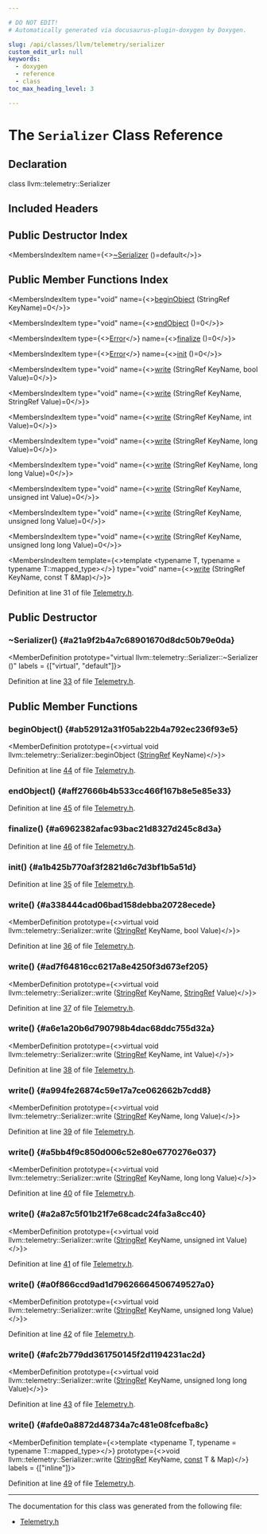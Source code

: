 ```yaml
---

# DO NOT EDIT!
# Automatically generated via docusaurus-plugin-doxygen by Doxygen.

slug: /api/classes/llvm/telemetry/serializer
custom_edit_url: null
keywords:
  - doxygen
  - reference
  - class
toc_max_heading_level: 3

---
```





# The `Serializer` Class Reference

<DoxygenPage pluginConfig={pluginConfig}>



## Declaration

<CodeBlock>class llvm::telemetry::Serializer</CodeBlock>

## Included Headers

<IncludesList>
<IncludesListItem
  filePath="llvm/Telemetry/Telemetry.h"
  permalink="/docs/api/files/include/include/llvm/include/llvm/telemetry/telemetry-h"
  isLocal="true" />
</IncludesList>

## Public Destructor Index

<MembersIndex>

<MembersIndexItem
  name={<><a href="#a21a9f2b4a7c68901670d8dc50b79e0da">~Serializer</a> ()=default</>}>
</MembersIndexItem>

</MembersIndex>

## Public Member Functions Index

<MembersIndex>

<MembersIndexItem
  type="void"
  name={<><a href="#ab52912a31f05ab22b4a792ec236f93e5">beginObject</a> (StringRef KeyName)=0</>}>
</MembersIndexItem>

<MembersIndexItem
  type="void"
  name={<><a href="#aff27666b4b533cc466f167b8e5e85e33">endObject</a> ()=0</>}>
</MembersIndexItem>

<MembersIndexItem
  type={<><a href="/docs/api/classes/llvm/error">Error</a></>}
  name={<><a href="#a6962382afac93bac21d8327d245c8d3a">finalize</a> ()=0</>}>
</MembersIndexItem>

<MembersIndexItem
  type={<><a href="/docs/api/classes/llvm/error">Error</a></>}
  name={<><a href="#a1b425b770af3f2821d6c7d3bf1b5a51d">init</a> ()=0</>}>
</MembersIndexItem>

<MembersIndexItem
  type="void"
  name={<><a href="#a338444cad06bad158debba20728ecede">write</a> (StringRef KeyName, bool Value)=0</>}>
</MembersIndexItem>

<MembersIndexItem
  type="void"
  name={<><a href="#ad7f64816cc6217a8e4250f3d673ef205">write</a> (StringRef KeyName, StringRef Value)=0</>}>
</MembersIndexItem>

<MembersIndexItem
  type="void"
  name={<><a href="#a6e1a20b6d790798b4dac68ddc755d32a">write</a> (StringRef KeyName, int Value)=0</>}>
</MembersIndexItem>

<MembersIndexItem
  type="void"
  name={<><a href="#a994fe26874c59e17a7ce062662b7cdd8">write</a> (StringRef KeyName, long Value)=0</>}>
</MembersIndexItem>

<MembersIndexItem
  type="void"
  name={<><a href="#a5bb4f9c850d006c52e80e6770276e037">write</a> (StringRef KeyName, long long Value)=0</>}>
</MembersIndexItem>

<MembersIndexItem
  type="void"
  name={<><a href="#a2a87c5f01b21f7e68cadc24fa3a8cc40">write</a> (StringRef KeyName, unsigned int Value)=0</>}>
</MembersIndexItem>

<MembersIndexItem
  type="void"
  name={<><a href="#a0f866ccd9ad1d79626664506749527a0">write</a> (StringRef KeyName, unsigned long Value)=0</>}>
</MembersIndexItem>

<MembersIndexItem
  type="void"
  name={<><a href="#afc2b779dd361750145f2d1194231ac2d">write</a> (StringRef KeyName, unsigned long long Value)=0</>}>
</MembersIndexItem>

<MembersIndexItem
  template={<>template &lt;typename T, typename = typename T::mapped&#95;type&gt;</>}
  type="void"
  name={<><a href="#afde0a8872d48734a7c481e08fcefba8c">write</a> (StringRef KeyName, const T &amp;Map)</>}>
</MembersIndexItem>

</MembersIndex>


Definition at line 31 of file <a href="/docs/api/files/include/include/llvm/include/llvm/telemetry/telemetry-h">Telemetry.h</a>.

<SectionDefinition>

## Public Destructor

### ~Serializer() {#a21a9f2b4a7c68901670d8dc50b79e0da}

<MemberDefinition
  prototype="virtual llvm::telemetry::Serializer::~Serializer ()"
  labels = {["virtual", "default"]}>

Definition at line <a href="/docs/api/files/include/include/llvm/include/llvm/telemetry/telemetry-h/#l00033">33</a> of file <a href="/docs/api/files/include/include/llvm/include/llvm/telemetry/telemetry-h">Telemetry.h</a>.
</MemberDefinition>

</SectionDefinition>

<SectionDefinition>

## Public Member Functions

### beginObject() {#ab52912a31f05ab22b4a792ec236f93e5}

<MemberDefinition
  prototype={<>virtual void llvm::telemetry::Serializer::beginObject (<a href="/docs/api/classes/llvm/stringref">StringRef</a> KeyName)</>}>

Definition at line <a href="/docs/api/files/include/include/llvm/include/llvm/telemetry/telemetry-h/#l00044">44</a> of file <a href="/docs/api/files/include/include/llvm/include/llvm/telemetry/telemetry-h">Telemetry.h</a>.
</MemberDefinition>

### endObject() {#aff27666b4b533cc466f167b8e5e85e33}

<MemberDefinition
  prototype="virtual void llvm::telemetry::Serializer::endObject ()">

Definition at line <a href="/docs/api/files/include/include/llvm/include/llvm/telemetry/telemetry-h/#l00045">45</a> of file <a href="/docs/api/files/include/include/llvm/include/llvm/telemetry/telemetry-h">Telemetry.h</a>.
</MemberDefinition>

### finalize() {#a6962382afac93bac21d8327d245c8d3a}

<MemberDefinition
  prototype="virtual Error llvm::telemetry::Serializer::finalize ()">

Definition at line <a href="/docs/api/files/include/include/llvm/include/llvm/telemetry/telemetry-h/#l00046">46</a> of file <a href="/docs/api/files/include/include/llvm/include/llvm/telemetry/telemetry-h">Telemetry.h</a>.
</MemberDefinition>

### init() {#a1b425b770af3f2821d6c7d3bf1b5a51d}

<MemberDefinition
  prototype="virtual Error llvm::telemetry::Serializer::init ()">

Definition at line <a href="/docs/api/files/include/include/llvm/include/llvm/telemetry/telemetry-h/#l00035">35</a> of file <a href="/docs/api/files/include/include/llvm/include/llvm/telemetry/telemetry-h">Telemetry.h</a>.
</MemberDefinition>

### write() {#a338444cad06bad158debba20728ecede}

<MemberDefinition
  prototype={<>virtual void llvm::telemetry::Serializer::write (<a href="/docs/api/classes/llvm/stringref">StringRef</a> KeyName, bool Value)</>}>

Definition at line <a href="/docs/api/files/include/include/llvm/include/llvm/telemetry/telemetry-h/#l00036">36</a> of file <a href="/docs/api/files/include/include/llvm/include/llvm/telemetry/telemetry-h">Telemetry.h</a>.
</MemberDefinition>

### write() {#ad7f64816cc6217a8e4250f3d673ef205}

<MemberDefinition
  prototype={<>virtual void llvm::telemetry::Serializer::write (<a href="/docs/api/classes/llvm/stringref">StringRef</a> KeyName, <a href="/docs/api/classes/llvm/stringref">StringRef</a> Value)</>}>

Definition at line <a href="/docs/api/files/include/include/llvm/include/llvm/telemetry/telemetry-h/#l00037">37</a> of file <a href="/docs/api/files/include/include/llvm/include/llvm/telemetry/telemetry-h">Telemetry.h</a>.
</MemberDefinition>

### write() {#a6e1a20b6d790798b4dac68ddc755d32a}

<MemberDefinition
  prototype={<>virtual void llvm::telemetry::Serializer::write (<a href="/docs/api/classes/llvm/stringref">StringRef</a> KeyName, int Value)</>}>

Definition at line <a href="/docs/api/files/include/include/llvm/include/llvm/telemetry/telemetry-h/#l00038">38</a> of file <a href="/docs/api/files/include/include/llvm/include/llvm/telemetry/telemetry-h">Telemetry.h</a>.
</MemberDefinition>

### write() {#a994fe26874c59e17a7ce062662b7cdd8}

<MemberDefinition
  prototype={<>virtual void llvm::telemetry::Serializer::write (<a href="/docs/api/classes/llvm/stringref">StringRef</a> KeyName, long Value)</>}>

Definition at line <a href="/docs/api/files/include/include/llvm/include/llvm/telemetry/telemetry-h/#l00039">39</a> of file <a href="/docs/api/files/include/include/llvm/include/llvm/telemetry/telemetry-h">Telemetry.h</a>.
</MemberDefinition>

### write() {#a5bb4f9c850d006c52e80e6770276e037}

<MemberDefinition
  prototype={<>virtual void llvm::telemetry::Serializer::write (<a href="/docs/api/classes/llvm/stringref">StringRef</a> KeyName, long long Value)</>}>

Definition at line <a href="/docs/api/files/include/include/llvm/include/llvm/telemetry/telemetry-h/#l00040">40</a> of file <a href="/docs/api/files/include/include/llvm/include/llvm/telemetry/telemetry-h">Telemetry.h</a>.
</MemberDefinition>

### write() {#a2a87c5f01b21f7e68cadc24fa3a8cc40}

<MemberDefinition
  prototype={<>virtual void llvm::telemetry::Serializer::write (<a href="/docs/api/classes/llvm/stringref">StringRef</a> KeyName, unsigned int Value)</>}>

Definition at line <a href="/docs/api/files/include/include/llvm/include/llvm/telemetry/telemetry-h/#l00041">41</a> of file <a href="/docs/api/files/include/include/llvm/include/llvm/telemetry/telemetry-h">Telemetry.h</a>.
</MemberDefinition>

### write() {#a0f866ccd9ad1d79626664506749527a0}

<MemberDefinition
  prototype={<>virtual void llvm::telemetry::Serializer::write (<a href="/docs/api/classes/llvm/stringref">StringRef</a> KeyName, unsigned long Value)</>}>

Definition at line <a href="/docs/api/files/include/include/llvm/include/llvm/telemetry/telemetry-h/#l00042">42</a> of file <a href="/docs/api/files/include/include/llvm/include/llvm/telemetry/telemetry-h">Telemetry.h</a>.
</MemberDefinition>

### write() {#afc2b779dd361750145f2d1194231ac2d}

<MemberDefinition
  prototype={<>virtual void llvm::telemetry::Serializer::write (<a href="/docs/api/classes/llvm/stringref">StringRef</a> KeyName, unsigned long long Value)</>}>

Definition at line <a href="/docs/api/files/include/include/llvm/include/llvm/telemetry/telemetry-h/#l00043">43</a> of file <a href="/docs/api/files/include/include/llvm/include/llvm/telemetry/telemetry-h">Telemetry.h</a>.
</MemberDefinition>

### write() {#afde0a8872d48734a7c481e08fcefba8c}

<MemberDefinition
  template={<>template &lt;typename T, typename = typename T::mapped&#95;type&gt;</>}
  prototype={<>void llvm::telemetry::Serializer::write (<a href="/docs/api/classes/llvm/stringref">StringRef</a> KeyName, <a href="/docs/api/files/lib/lib/target/lib/target/aarch64/aarch64promoteconstant-cpp/#a90f8350fecae261c25be85d38b451bff">const</a> T &amp; Map)</>}
  labels = {["inline"]}>

Definition at line <a href="/docs/api/files/include/include/llvm/include/llvm/telemetry/telemetry-h/#l00049">49</a> of file <a href="/docs/api/files/include/include/llvm/include/llvm/telemetry/telemetry-h">Telemetry.h</a>.
</MemberDefinition>

</SectionDefinition>

<hr/>

The documentation for this class was generated from the following file:

<ul>
<li><a href="/docs/api/files/include/include/llvm/include/llvm/telemetry/telemetry-h">Telemetry.h</a></li>
</ul>

</DoxygenPage>
